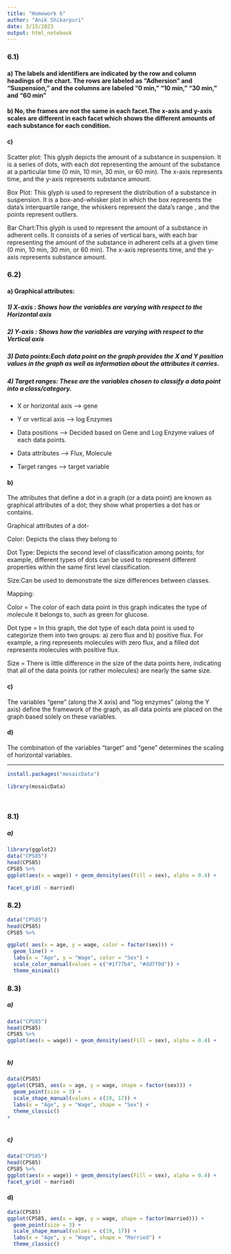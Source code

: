 ```yaml
---
title: "Homework 6"
author: "Anik Shikarpuri"
date: 3/15/2023
output: html_notebook
---
```


### 6.1)

#### a) The labels and identifiers are indicated by the row and column headings of the chart. The rows are labeled as "Adhersion" and "Suspension," and the columns are labeled "0 min," "10 min," "30 min," and "60 min"

#### b) No, the frames are not the same in each facet.The x-axis and y-axis scales are different in each facet which shows the different amounts of each substance for each condition.

#### c)

Scatter plot: This glyph depicts the amount of a substance in suspension. It is a series of dots, with each dot representing the amount of the substance at a particular time (0 min, 10 min, 30 min, or 60 min). The x-axis represents time, and the y-axis represents substance amount.

Box Plot: This glyph is used to represent the distribution of a substance in suspension. It is a box-and-whisker plot in which the box represents the data's interquartile range, the whiskers represent the data's range , and the points represent outliers.

Bar Chart:This glyph is used to represent the amount of a substance in adherent cells. It consists of a series of vertical bars, with each bar representing the amount of the substance in adherent cells at a given time (0 min, 10 min, 30 min, or 60 min). The x-axis represents time, and the y-axis represents substance amount.

### 6.2)

#### a) Graphical attributes:

##### 1) X-axis : Shows how the variables are varying with respect to the Horizontal axis

##### 2) Y-axis : Shows how the variables are varying with respect to the Vertical axis

##### 3) Data points:Each data point on the graph provides the X and Y position values in the graph as well as information about the attributes it carries.

##### 4) Target ranges: These are the variables chosen to classify a data point into a class/category.

-   X or horizontal axis --\> gene

-   Y or vertical axis --\> log Enzymes

-   Data positions --\> Decided based on Gene and Log Enzyme values of each data points.

-   Data attributes ---\> Flux, Molecule

-   Target ranges --\> target variable

#### b)

The attributes that define a dot in a graph (or a data point) are known as graphical attributes of a dot; they show what properties a dot has or contains.

Graphical attributes of a dot-

Color: Depicts the class they belong to

Dot Type: Depicts the second level of classification among points; for example, different types of dots can be used to represent different properties within the same first level classification.

Size:Can be used to demonstrate the size differences between classes.

Mapping:

Color = The color of each data point in this graph indicates the type of molecule it belongs to, such as green for glucose.

Dot type = In this graph, the dot type of each data point is used to categorize them into two groups: a) zero flux and b) positive flux. For example, a ring represents molecules with zero flux, and a filled dot represents molecules with positive flux.

Size = There is little difference in the size of the data points here, indicating that all of the data points (or rather molecules) are nearly the same size.


#### c)
The variables "gene" (along the X axis) and "log enzymes" (along the Y axis) define the framework of the graph, as all data points are placed on the graph based solely on these variables.

#### d)
The combination of the variables "target" and "gene" determines the scaling of horizontal variables.



----------------------------------------------------------------------------------------------



```r
install.packages("mosaicData")

```
```r
library(mosaicData)

  
```
### 8.1)

##### a)

```r
library(ggplot2)
data("CPS85")
head(CPS85)
CPS85 %>%
ggplot(aes(x = wage)) + geom_density(aes(Fill = sex), alpha = 0.4) + 

facet_grid( ~ married)

```

### 8.2)
```r
data("CPS85")
head(CPS85)
CPS85 %>%

ggplot( aes(x = age, y = wage, color = factor(sex))) +
  geom_line() +
  labs(x = "Age", y = "Wage", color = "Sex") +
  scale_color_manual(values = c("#1f77b4", "#dd7f0d")) +
  theme_minimal()    

```





### 8.3)
##### a)
```r
data("CPS85")
head(CPS85)
CPS85 %>%
ggplot(aes(x = wage)) + geom_density(aes(Fill = sex), alpha = 0.4) +     geom_dotplot(binwidth = 1, dotsize = 0.5)



```

##### b)
```r
data(CPS85)
ggplot(CPS85, aes(x = age, y = wage, shape = factor(sex))) +
  geom_point(size = 3) +
  scale_shape_manual(values = c(19, 17)) +
  labs(x = "Age", y = "Wage", shape = "Sex") +
  theme_classic()
+
  
```



##### c)
```r
data("CPS85")
head(CPS85)
CPS85 %>%
ggplot(aes(x = wage)) + geom_density(aes(Fill = sex), alpha = 0.4) +     geom_dotplot(binwidth = 1, dotsize = 0.7) +
facet_grid( ~ married)

```

#### d)
```r
data(CPS85)
ggplot(CPS85, aes(x = age, y = wage, shape = factor(married))) +
  geom_point(size = 3) +
  scale_shape_manual(values = c(19, 17)) +
  labs(x = "Age", y = "Wage", shape = "Married") +
  theme_classic()
```




